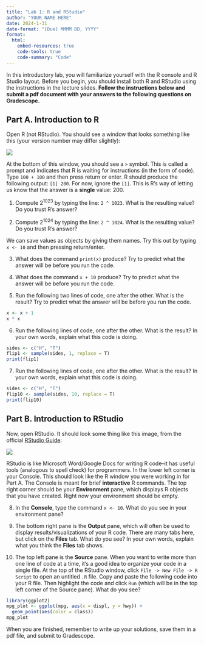 ```yaml
---
title: "Lab 1: R and RStudio"
author: "YOUR NAME HERE"
date: 2024-1-31
date-format: "[Due] MMMM DD, YYYY"
format: 
  html:
    embed-resources: true
    code-tools: true
    code-summary: "Code"
---
```


In this introductory lab, you will familiarize yourself with the R console and R Studio layout. Before you begin, you should install both R and RStudio using the instructions in the lecture slides. **Follow the instructions below and submit a pdf document with your answers to the following questions on Gradescope.**

## Part A. Introduction to R

Open R (not RStudio). You should see a window that looks something like this (your version number may differ slightly):

![](figures/console.png)

At the bottom of this window, you should see a `>` symbol. This is called a prompt and indicates that R is waiting for instructions (in the form of code). Type `100 + 100` and then press return or enter. R should produce the following output: `[1] 200`. For now, ignore the `[1]`. This is R's way of letting us know that the answer is a **single** value: 200.

1. Compute $2^{1023}$ by typing the line: `2 ^ 1023`. What is the resulting value? Do you trust R's answer?

2. Compute $2^{1024}$ by typing the line: `2 ^ 1024`. What is the resulting value? Do you trust R's answer?

We can save values as objects by giving them names. Try this out by typing `x <- 10` and then pressing return/enter.

3. What does the command `print(x)` produce? Try to predict what the answer will be before you run the code.

4. What does the command `x + 10` produce? Try to predict what the answer will be before you run the code.

5. Run the following two lines of code, one after the other. What is the result? Try to predict what the answer will be before you run the code.

```r
x <- x + 1
x * x
```

6. Run the following lines of code, one after the other. What is the result? In your own words, explain what this code is doing.

```r
sides <- c("H", "T")
flip1 <- sample(sides, 1, replace = T)
print(flip1)
```

7. Run the following lines of code, one after the other. What is the result? In your own words, explain what this code is doing.

```r
sides <- c("H", "T")
flip10 <- sample(sides, 10, replace = T)
print(flip10)
```

## Part B. Introduction to RStudio

Now, open RStudio. It should look some thing like this image, from the official [RStudio Guide](https://docs.posit.co/ide/user/ide/get-started/):

![](https://docs.posit.co/ide/user/ide/get-started/images/rstudio-panes-labeled.jpeg)

RStudio is like Microsoft Word/Google Docs for writing R code--it has useful tools (analogous to spell check) for programmers. In the lower left corner is your Console. This should look like the R window you were working in for Part A. The Console is meant for brief **interactive** R commands. The top right corner should be your **Environment** pane, which displays R objects that you have created. Right now your environment should be empty.

8. In the **Console**, type the command `x <- 10`. What do you see in your environment pane?

9. The bottom right pane is the **Output** pane, which will often be used to display results/visualizations of your R code. There are many tabs here, but click on the **Files** tab. What do you see? In your own words, explain what you think the **Files** tab shows.

10. The top left pane is the **Source** pane. When you want to write more than one line of code at a time, it's a good idea to organize your code in a single file. At the top of the RStudio window, click `File -> New File -> R Script` to open an untitled `.R` file. Copy and paste the following code into your R file. Then highlight the code and click `Run` (which will be in the top left corner of the Source pane). What do you see?

```r
library(ggplot2)
mpg_plot <- ggplot(mpg, aes(x = displ, y = hwy)) + 
  geom_point(aes(color = class))
mpg_plot
```

When you are finished, remember to write up your solutions, save them in a pdf file, and submit to Gradescope.

